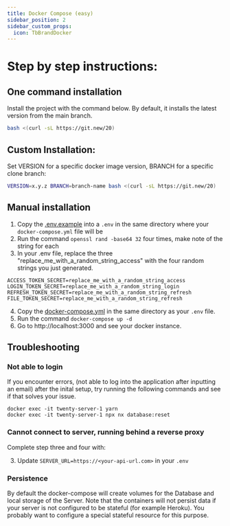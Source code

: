 ```yaml
---
title: Docker Compose (easy)
sidebar_position: 2
sidebar_custom_props:
  icon: TbBrandDocker
---
```

# Step by step instructions:

## One command installation

Install the project with the command below. By default, it installs the latest version from the main branch.
```bash
bash <(curl -sL https://git.new/20)
```

## Custom Installation:

Set VERSION for a specific docker image version, BRANCH for a specific clone branch:
```bash
VERSION=x.y.z BRANCH=branch-name bash <(curl -sL https://git.new/20)
```

## Manual installation

1. Copy the [.env.example](https://github.com/twentyhq/twenty/blob/main/packages/twenty-docker/.env.example) into a `.env` in the same directory where your `docker-compose.yml` file will be
2. Run the command `openssl rand -base64 32` four times, make note of the string for each
3. In your .env file, replace the three "replace_me_with_a_random_string_access" with the four random strings you just generated.

```
ACCESS_TOKEN_SECRET=replace_me_with_a_random_string_access
LOGIN_TOKEN_SECRET=replace_me_with_a_random_string_login
REFRESH_TOKEN_SECRET=replace_me_with_a_random_string_refresh
FILE_TOKEN_SECRET=replace_me_with_a_random_string_refresh
```

4. Copy the [docker-compose.yml](https://github.com/twentyhq/twenty/blob/main/packages/twenty-docker/docker-compose.yml) in the same directory as your `.env` file.
5. Run the command `docker-compose up -d`
6. Go to http://localhost:3000 and see your docker instance.

## Troubleshooting

### Not able to login

If you encounter errors, (not able to log into the application after inputting an email) after the inital setup, try running the following commands and see if that solves your issue.
```
docker exec -it twenty-server-1 yarn
docker exec -it twenty-server-1 npx nx database:reset
```

### Cannot connect to server, running behind a reverse proxy

Complete step three and four with:

3. Update `SERVER_URL=https://<your-api-url.com>` in your `.env`

### Persistence

By default the docker-compose will create volumes for the Database and local storage of the Server. Note that the containers will not persist data if your server is not configured to be stateful (for example Heroku). You probably want to configure a special stateful resource for this purpose.

